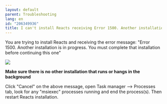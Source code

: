 ```yaml
---
layout: default
parent: Troubleshooting
lang: en
id: "206349936"
title: I can't install Reacts receiving Error 1500. Another installation is in progress
---
```

You are trying to install Reacts and receiving the error message: "Error 1500. Another installation is in progress. You must complete that installation before continuing this one"  

![](@assets/attachments/error_1500.png)

**Make sure there is no other installation that runs or hangs in the background**

Click "Cancel" on the above message, open Task manager --> Processes tab, look for any "msiexec" processes running and end the process(s). Then restart Reacts installation.


